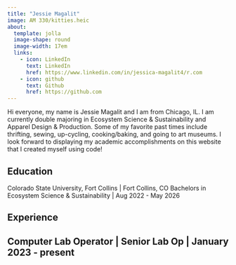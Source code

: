 ```yaml
---
title: "Jessie Magalit"
image: AM 330/kitties.heic
about:
  template: jolla
  image-shape: round
  image-width: 17em
  links:
    - icon: LinkedIn
      text: LinkedIn
      href: https://www.linkedin.com/in/jessica-magalit4/r.com
    - icon: github
      text: Github
      href: https://github.com
---
```


Hi everyone, my name is Jessie Magalit and I am from Chicago, IL. I am currently double majoring in Ecosystem Science & Sustainability and Apparel Design & Production. Some of my favorite past times include thrifting, sewing, up-cycling, cooking/baking, and going to art museums. I look forward to displaying my academic accomplishments on this website that I created myself using code!

## Education

Colorado State University, Fort Collins | Fort Collins, CO
Bachelors in Ecosystem Science & Sustainability | Aug 2022 - May 2026

## Experience

Computer Lab Operator | Senior Lab Op | January 2023 - present
---
